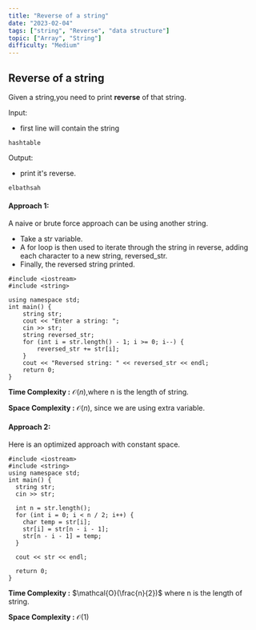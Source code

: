 ```yaml
---
title: "Reverse of a string"
date: "2023-02-04"
tags: ["string", "Reverse", "data structure"]
topic: ["Array", "String"]
difficulty: "Medium"
---
```


## Reverse of a string
Given a string,you need to print **reverse** of that string.

Input:
- first line will contain the string
```
hashtable
```
Output:
- print it's reverse.
```
elbathsah
```
#### Approach 1: 
A naive or brute force approach can be using another string.
- Take a str variable.
- A for loop is then used to iterate through the string in reverse, adding each character to a new string, reversed_str. 
- Finally, the reversed string printed.
```
#include <iostream>
#include <string>

using namespace std;
int main() {
    string str;
    cout << "Enter a string: ";
    cin >> str;
    string reversed_str;
    for (int i = str.length() - 1; i >= 0; i--) {
        reversed_str += str[i];
    }
    cout << "Reversed string: " << reversed_str << endl;
    return 0;
}
```
**Time Complexity :** $\mathcal{O}(n)$,where n is the length of string.

**Space Complexity :** $\mathcal{O}(n)$, since we are using extra variable.

#### Approach 2:
Here is an optimized approach with constant space.
```
#include <iostream>
#include <string>
using namespace std;
int main() {
  string str;
  cin >> str;

  int n = str.length();
  for (int i = 0; i < n / 2; i++) {
    char temp = str[i];
    str[i] = str[n - i - 1];
    str[n - i - 1] = temp;
  }

  cout << str << endl;

  return 0;
}
```
**Time Complexity :** $\mathcal{O}(\frac{n}{2})$ where n is the length of string.

**Space Complexity :** $\mathcal{O}(1)$
